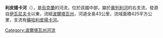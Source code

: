 '''利皮揚卡河'''（{{lang-uk|Лип'янка}}），是[[烏克蘭|烏克蘭]]的河流，位於該國中部，屬於[[奧列利河|奧列利河]]的右支流，發源自[[伊瓦尼夫卡_(卡爾利夫卡區)|伊瓦尼夫卡]]以東，流經[[波爾塔瓦州|波爾塔瓦州]]，河道全長43公里，流域面積425平方公里，支流有[[蘇哈利皮揚卡河|蘇哈利皮揚卡河]]。

{{DEFAULTSORT:Лип'янка (річка)}}
[[Category:波爾塔瓦州河流|Category:波爾塔瓦州河流]]


{{Ukraine-river-stub}}